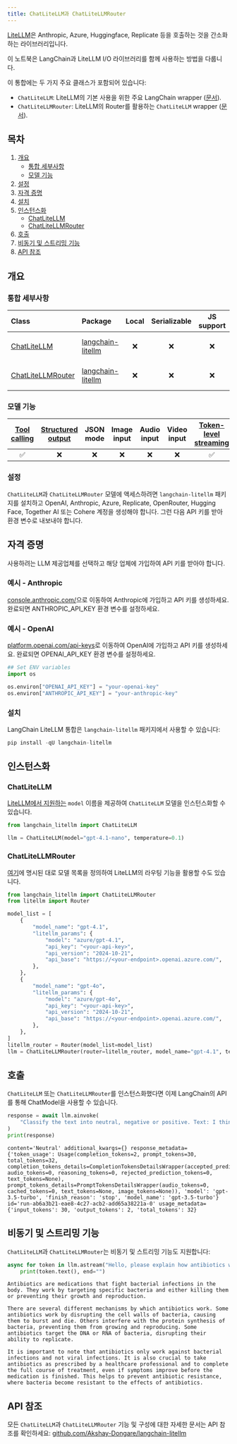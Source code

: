 ```yaml
---
title: ChatLiteLLM과 ChatLiteLLMRouter
---
```


[LiteLLM](https://github.com/BerriAI/litellm)은 Anthropic, Azure, Huggingface, Replicate 등을 호출하는 것을 간소화하는 라이브러리입니다.

이 노트북은 LangChain과 LiteLLM I/O 라이브러리를 함께 사용하는 방법을 다룹니다.

이 통합에는 두 가지 주요 클래스가 포함되어 있습니다:

- `ChatLiteLLM`: LiteLLM의 기본 사용을 위한 주요 LangChain wrapper ([문서](https://docs.litellm.ai/docs/)).
- `ChatLiteLLMRouter`: LiteLLM의 Router를 활용하는 `ChatLiteLLM` wrapper ([문서](https://docs.litellm.ai/docs/routing)).

## 목차

1. [개요](#overview)
   - [통합 세부사항](#integration-details)
   - [모델 기능](#model-features)
2. [설정](#setup)
3. [자격 증명](#credentials)
4. [설치](#installation)
5. [인스턴스화](#instantiation)
   - [ChatLiteLLM](#chatlitellm)
   - [ChatLiteLLMRouter](#chatlitellmrouter)
6. [호출](#invocation)
7. [비동기 및 스트리밍 기능](#async-and-streaming-functionality)
8. [API 참조](#api-reference)

## 개요

### 통합 세부사항

| Class | Package | Local | Serializable | JS support| Downloads | Version |
| :---  | :--- | :---: | :---: |  :---: | :---: | :---: |
| [ChatLiteLLM](https://python.langchain.com/docs/integrations/chat/litellm/#chatlitellm) | [langchain-litellm](https://pypi.org/project/langchain-litellm/)| ❌ | ❌ | ❌ | ![PyPI - Downloads](https://img.shields.io/pypi/dm/langchain-litellm?style=flat-square&label=%20) | ![PyPI - Version](https://img.shields.io/pypi/v/langchain-litellm?style=flat-square&label=%20) |
| [ChatLiteLLMRouter](https://python.langchain.com/docs/integrations/chat/litellm/#chatlitellmrouter) | [langchain-litellm](https://pypi.org/project/langchain-litellm/)| ❌ | ❌ | ❌ | ![PyPI - Downloads](https://img.shields.io/pypi/dm/langchain-litellm?style=flat-square&label=%20) | ![PyPI - Version](https://img.shields.io/pypi/v/langchain-litellm?style=flat-square&label=%20) |

### 모델 기능

| [Tool calling](https://python.langchain.com/docs/how_to/tool_calling/) | [Structured output](https://python.langchain.com/docs/how_to/structured_output/) | JSON mode | Image input | Audio input | Video input | [Token-level streaming](https://python.langchain.com/docs/integrations/chat/litellm/#chatlitellm-also-supports-async-and-streaming-functionality) | [Native async](https://python.langchain.com/docs/integrations/chat/litellm/#chatlitellm-also-supports-async-and-streaming-functionality) | [Token usage](https://python.langchain.com/docs/how_to/chat_token_usage_tracking/) | [Logprobs](https://python.langchain.com/docs/how_to/logprobs/) |
| :---: | :---: | :---: | :---: |  :---: | :---: | :---: | :---: | :---: | :---: |
| ✅ | ❌ | ❌ | ❌ | ❌ | ❌ | ✅ | ✅ | ✅ | ❌ |

### 설정

`ChatLiteLLM`과 `ChatLiteLLMRouter` 모델에 액세스하려면 `langchain-litellm` 패키지를 설치하고 OpenAI, Anthropic, Azure, Replicate, OpenRouter, Hugging Face, Together AI 또는 Cohere 계정을 생성해야 합니다. 그런 다음 API 키를 받아 환경 변수로 내보내야 합니다.

## 자격 증명

사용하려는 LLM 제공업체를 선택하고 해당 업체에 가입하여 API 키를 받아야 합니다.

### 예시 - Anthropic

[console.anthropic.com/](https://console.anthropic.com/)으로 이동하여 Anthropic에 가입하고 API 키를 생성하세요. 완료되면 ANTHROPIC_API_KEY 환경 변수를 설정하세요.

### 예시 - OpenAI

[platform.openai.com/api-keys](https://platform.openai.com/api-keys)로 이동하여 OpenAI에 가입하고 API 키를 생성하세요. 완료되면 OPENAI_API_KEY 환경 변수를 설정하세요.

```python
## Set ENV variables
import os

os.environ["OPENAI_API_KEY"] = "your-openai-key"
os.environ["ANTHROPIC_API_KEY"] = "your-anthropic-key"
```

### 설치

LangChain LiteLLM 통합은 `langchain-litellm` 패키지에서 사용할 수 있습니다:

```python
pip install -qU langchain-litellm
```

## 인스턴스화

### ChatLiteLLM

[LiteLLM에서 지원하는](https://docs.litellm.ai/docs/providers) `model` 이름을 제공하여 `ChatLiteLLM` 모델을 인스턴스화할 수 있습니다.

```python
from langchain_litellm import ChatLiteLLM

llm = ChatLiteLLM(model="gpt-4.1-nano", temperature=0.1)
```

### ChatLiteLLMRouter

[여기](https://docs.litellm.ai/docs/routing)에 명시된 대로 모델 목록을 정의하여 LiteLLM의 라우팅 기능을 활용할 수도 있습니다.

```python
from langchain_litellm import ChatLiteLLMRouter
from litellm import Router

model_list = [
    {
        "model_name": "gpt-4.1",
        "litellm_params": {
            "model": "azure/gpt-4.1",
            "api_key": "<your-api-key>",
            "api_version": "2024-10-21",
            "api_base": "https://<your-endpoint>.openai.azure.com/",
        },
    },
    {
        "model_name": "gpt-4o",
        "litellm_params": {
            "model": "azure/gpt-4o",
            "api_key": "<your-api-key>",
            "api_version": "2024-10-21",
            "api_base": "https://<your-endpoint>.openai.azure.com/",
        },
    },
]
litellm_router = Router(model_list=model_list)
llm = ChatLiteLLMRouter(router=litellm_router, model_name="gpt-4.1", temperature=0.1)
```

## 호출

`ChatLiteLLM` 또는 `ChatLiteLLMRouter`를 인스턴스화했다면 이제 LangChain의 API를 통해 ChatModel을 사용할 수 있습니다.

```python
response = await llm.ainvoke(
    "Classify the text into neutral, negative or positive. Text: I think the food was okay. Sentiment:"
)
print(response)
```

```output
content='Neutral' additional_kwargs={} response_metadata={'token_usage': Usage(completion_tokens=2, prompt_tokens=30, total_tokens=32, completion_tokens_details=CompletionTokensDetailsWrapper(accepted_prediction_tokens=0, audio_tokens=0, reasoning_tokens=0, rejected_prediction_tokens=0, text_tokens=None), prompt_tokens_details=PromptTokensDetailsWrapper(audio_tokens=0, cached_tokens=0, text_tokens=None, image_tokens=None)), 'model': 'gpt-3.5-turbo', 'finish_reason': 'stop', 'model_name': 'gpt-3.5-turbo'} id='run-ab6a3b21-eae8-4c27-acb2-add65a38221a-0' usage_metadata={'input_tokens': 30, 'output_tokens': 2, 'total_tokens': 32}
```

## 비동기 및 스트리밍 기능

`ChatLiteLLM`과 `ChatLiteLLMRouter`는 비동기 및 스트리밍 기능도 지원합니다:

```python
async for token in llm.astream("Hello, please explain how antibiotics work"):
    print(token.text(), end="")
```

```output
Antibiotics are medications that fight bacterial infections in the body. They work by targeting specific bacteria and either killing them or preventing their growth and reproduction.

There are several different mechanisms by which antibiotics work. Some antibiotics work by disrupting the cell walls of bacteria, causing them to burst and die. Others interfere with the protein synthesis of bacteria, preventing them from growing and reproducing. Some antibiotics target the DNA or RNA of bacteria, disrupting their ability to replicate.

It is important to note that antibiotics only work against bacterial infections and not viral infections. It is also crucial to take antibiotics as prescribed by a healthcare professional and to complete the full course of treatment, even if symptoms improve before the medication is finished. This helps to prevent antibiotic resistance, where bacteria become resistant to the effects of antibiotics.
```

## API 참조

모든 `ChatLiteLLM`과 `ChatLiteLLMRouter` 기능 및 구성에 대한 자세한 문서는 API 참조를 확인하세요: [github.com/Akshay-Dongare/langchain-litellm](https://github.com/Akshay-Dongare/langchain-litellm)